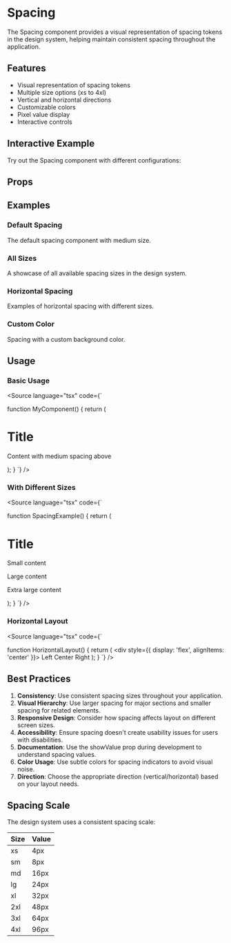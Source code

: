 
<Meta of={SpacingStories} />

# Spacing

The Spacing component provides a visual representation of spacing tokens in the design system, helping maintain consistent spacing throughout the application.

## Features

- Visual representation of spacing tokens
- Multiple size options (xs to 4xl)
- Vertical and horizontal directions
- Customizable colors
- Pixel value display
- Interactive controls

## Interactive Example

Try out the Spacing component with different configurations:

<Primary />

## Props

<Controls />

## Examples

### Default Spacing

The default spacing component with medium size.

<Story of={SpacingStories.Default} />

### All Sizes

A showcase of all available spacing sizes in the design system.

<Story of={SpacingStories.AllSizes} />

### Horizontal Spacing

Examples of horizontal spacing with different sizes.

<Story of={SpacingStories.Horizontal} />

### Custom Color

Spacing with a custom background color.

<Story of={SpacingStories.CustomColor} />

## Usage

### Basic Usage

<Source
  language="tsx"
  code={`

function MyComponent() {
  return (
    <div>
      <h1>Title</h1>
      <Spacing size="md" />
      <p>Content with medium spacing above</p>
    </div>
  );
}
  `}
/>

### With Different Sizes

<Source
  language="tsx"
  code={`

function SpacingExample() {
  return (
    <div>
      <h1>Title</h1>
      <Spacing size="xs" showValue />
      <p>Small content</p>
      <Spacing size="lg" showValue />
      <p>Large content</p>
      <Spacing size="4xl" showValue />
      <p>Extra large content</p>
    </div>
  );
}
  `}
/>

### Horizontal Layout

<Source
  language="tsx"
  code={`

function HorizontalLayout() {
  return (
    <div style={{ display: 'flex', alignItems: 'center' }}>
      <span>Left</span>
      <Spacing size="md" direction="horizontal" showValue />
      <span>Center</span>
      <Spacing size="lg" direction="horizontal" showValue />
      <span>Right</span>
    </div>
  );
}
  `}
/>

## Best Practices

1. **Consistency**: Use consistent spacing sizes throughout your application.
2. **Visual Hierarchy**: Use larger spacing for major sections and smaller spacing for related elements.
3. **Responsive Design**: Consider how spacing affects layout on different screen sizes.
4. **Accessibility**: Ensure spacing doesn't create usability issues for users with disabilities.
5. **Documentation**: Use the showValue prop during development to understand spacing values.
6. **Color Usage**: Use subtle colors for spacing indicators to avoid visual noise.
7. **Direction**: Choose the appropriate direction (vertical/horizontal) based on your layout needs.

## Spacing Scale

The design system uses a consistent spacing scale:

| Size | Value |
|------|-------|
| xs   | 4px   |
| sm   | 8px   |
| md   | 16px  |
| lg   | 24px  |
| xl   | 32px  |
| 2xl  | 48px  |
| 3xl  | 64px  |
| 4xl  | 96px  | 